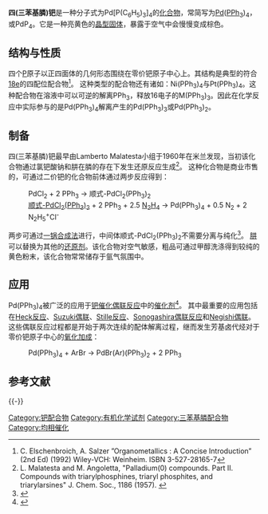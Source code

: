 {{chembox
| verifiedrevid = 450789161
|   Name = 四(三苯基膦)钯
|   ImageFile = Tetrakis(triphenylphosphine)palladium(0)-3D-sticks.png
<!-- | ImageSize = 170px -->
|   ImageName = 3D model of the tetrakis(triphenylphosphine)palladium(0) molecule
|   ImageFile1 = Tetrakis(triphenylphosphine)palladium(0).jpg
<!-- | ImageSize1 = 170px  -->
|   ImageName1 = Tetrakis(triphenylphosphine)palladium(0)
|   IUPACName = 四(三苯基膦)钯
|   OtherNames = TPP 钯(0)
| Section1 = {{Chembox Identifiers
|   CASNo_Ref = {{cascite|correct|CAS}}
| CASNo = 14221-01-3
|   PubChem = 11979704	
|   RTECS = 未注册
  }}
| Section2 = {{Chembox Properties
|   C = 72 | H = 60 | P = 4 | Pd = 1
|   Appearance = 亮黄色晶体
|   Density =
|   Solubility = 不溶
|   MeltingPt = 分解温度 115 °C 附近
  }}
| Section3 = {{Chembox Structure
|   MolShape = [[四面体|四面体]]
|   Coordination = 四个[[三苯基膦|三苯基膦]]的单齿 <br />[[配体|配体]]连接于一个零价[[钯|Pd]]<br />原子上，形成一个[[四面体|四面体]]的几何结构
|   CrystalStruct = 
|   Dipole = 0 [[德拜|D]]
  }}
| Section7 = {{Chembox Hazards
|   ExternalMSDS =
|   MainHazards = 
|   NFPA-H = 2
|   NFPA-F = 1
|   NFPA-R =
|   RPhrases = n/a
|   SPhrases = {{S22}}, {{S24/25}}
  }}
| Section8 = {{Chembox Related
|   Function = [[配合物|配合物]]
|   OtherFunctn = [[威尔金森催化剂|威尔金森催化剂]]<br />[[三(二亚苄基丙酮)二钯|三(二亚苄基丙酮)二钯]]
|   OtherCpds = [[三苯基膦|三苯基膦]]
  }}
}}

'''四(三苯基膦)钯'''是一种分子式为Pd[P(C<sub>6</sub>H<sub>5</sub>)<sub>3</sub>]<sub>4</sub>的[[化合物|化合物]]，常简写为[[钯|Pd]]([[三苯基膦|PPh<sub>3</sub>]])<sub>4</sub>，或PdP<sub>4</sub>。它是一种亮黄色的[[晶型|晶型]][[固体|固体]]，暴露于空气中会慢慢变成棕色。

==结构与性质==
四个[[磷|P]]原子以正四面体的几何形态围绕在零价钯原子中心上。其结构是典型的符合[[18电子规则|18e]]的四配位配合物<ref>C. Elschenbroich, A. Salzer ”Organometallics : A Concise Introduction” (2nd Ed)  (1992) Wiley-VCH: Weinheim. ISBN 3-527-28165-7</ref>。
这种类型的配合物还有诸如：Ni(PPh<sub>3</sub>)<sub>4</sub>与Pt(PPh<sub>3</sub>)<sub>4</sub>。这种配合物在溶液中可以可逆的解离PPh<sub>3</sub>，释放16电子的M(PPh<sub>3</sub>)<sub>3</sub>。因此在化学反应中实际参与的是Pd(PPh<sub>3</sub>)<sub>4</sub>解离产生的Pd(PPh<sub>3</sub>)<sub>3</sub>或Pd(PPh<sub>3</sub>)<sub>2</sub>。

==制备==
四(三苯基膦)钯最早由Lamberto Malatesta小组于1960年在米兰发现，当初该化合物通过氯钯酸钠和肼在膦的存在下发生还原反应生成<ref>L. Malatesta and M. Angoletta, "Palladium(0) compounds. Part II. Compounds with triarylphosphines, triaryl phosphites, and triarylarsines" J. Chem. Soc., 1186 (1957). {{DOI|10.1039/JR9570001186}}</ref>。
这种化合物是商业市售的，可通过二价钯的化合物前体通过两步反应得到：
:PdCl<sub>2</sub>  +  2 PPh<sub>3</sub>   →   顺式-PdCl<sub>2</sub>(PPh<sub>3</sub>)<sub>2</sub>
:[[二氯双(三苯基膦)钯|顺式-PdCl<sub>2</sub>(PPh<sub>3</sub>)<sub>2</sub>]]  +  2 PPh<sub>3</sub>  +  2.5 [[肼|N<sub>2</sub>H<sub>4</sub>]]  →  Pd(PPh<sub>3</sub>)<sub>4</sub>  +  0.5 N<sub>2</sub>  +  2 N<sub>2</sub>H<sub>5</sub><sup>+</sup>Cl<sup>-</sup>

两步可通过[[一锅合成法|一锅合成法]]进行，中间体顺式-PdCl<sub>2</sub>(PPh<sub>3</sub>)<sub>2</sub>不需要分离与纯化<ref>{{cite journal | journal = [[Inorg._Synth.|Inorg. Synth.]] | volume = 13 | pages = 121 | title = Tetrakis(triphenylphosphine)palladium(0) | author = D. R. Coulson | doi = 10.1002/9780470132449.ch23 | year = 1972 | last2 = Satek | first2 = L. C. | last3 = Grim | first3 = S. O. | series = Inorganic Syntheses | isbn = 9780470132449}}</ref>。
[[肼|肼]]可以替换为其他的[[还原剂|还原剂]]。该化合物对空气敏感，粗品可通过甲醇洗涤得到较纯的黄色粉末，该化合物常常储存于氩气氛围中。

==应用==
Pd(PPh<sub>3</sub>)<sub>4</sub>被广泛的应用于[[钯催化偶联反应|钯催化偶联反应]]中的[[催化剂|催化剂]]<ref>{{cite journal | title = Homogeneous Catalysis: Understanding the Art | author =  P. W. van Leeuwen | publisher = Springer | year = 2005 | isbn = 1-4020-3176-9}}</ref>。
其中最重要的应用包括在[[Heck反应|Heck反应]]、[[Suzuki偶联|Suzuki偶联]]、[[Stille反应|Stille反应]]、[[Sonogashira偶联反应|Sonogashira偶联反应]]和[[Negishi偶联|Negishi偶联]]。这些偶联反应过程都是开始于两次连续的配体解离过程，继而发生芳基卤代烃对于零价钯原子中心的[[氧化加成|氧化加成]]：
:Pd(PPh<sub>3</sub>)<sub>4</sub> + ArBr → PdBr(Ar)(PPh<sub>3</sub>)<sub>2</sub> + 2 PPh<sub>3</sub>

==参考文献==
{{Reflist}}

{{-}}
{{钯化合物}}

[[Category:钯配合物|Category:钯配合物]]
[[Category:有机化学试剂|Category:有机化学试剂]]
[[Category:三苯基膦配合物|Category:三苯基膦配合物]]
[[Category:均相催化|Category:均相催化]]